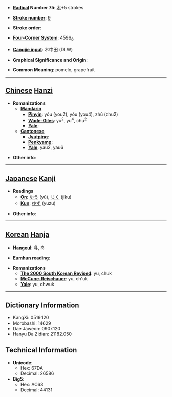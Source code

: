 * '''[[Wiktionary:Chinese radical index| Radical]] Number 75''': [[Wiktionary:Chinese radical index 木|木]]+5 strokes

* '''[[Wiktionary:Chinese total strokes index|Stroke number]]''': [[Wiktionary:Chinese total strokes index 9|9]]

* '''Stroke order''': 

* '''[[Wiktionary:Chinese four corner index|Four-Corner System]]''': 4596<sub>0</sub>

* '''[[Wiktionary:Chinese Cangjie index|Cangjie input]]''': 木中田 (DLW)

* '''Graphical Significance and Origin''': 

* '''Common Meaning''': pomelo, grapefruit

----

== [[Chinese]] [[Hanzi]] ==

* '''Romanizations'''
** '''[[Mandarin]]'''
*** '''[[Pinyin]]''': yóu (you2), yòu (you4), zhú (zhu2)
*** '''[[Wade-Giles]]''': yu<sup>2</sup>, yu<sup>4</sup>, chu<sup>2</sup>
*** '''[[Yale]]''': 
** '''[[Cantonese]]'''
*** '''[[Jyutping]]''':
*** '''[[Penkyamp]]''': 
*** '''[[Yale]]''': yau2, yau6

* '''Other info''': 

----

== [[Japanese]] [[Kanji]] ==

* '''Readings'''
** '''[[On]]''': [[ゆう]] (yū), [[じく]] (jiku)
** '''[[Kun]]''': [[ゆず]] (yuzu)

* '''Other info''':  

----

== [[Korean]] [[Hanja]] ==

* '''[[Hangeul]]''': 유, 축

* '''[[Eumhun]] reading''': 

* '''Romanizations'''
** '''[[The 2000 South Korean Revised Romanization|The 2000 South Korean Revised]]''': yu, chuk
** '''[[McCune-Reischauer]]''': yu, ch'uk
** '''[[Yale]]''': yu, chwuk

----

== Dictionary Information ==

* KangXi: 0519.120
* Morobashi: 14629
* Dae Jaweon: 0907.120
* Hanyu Da Zidian: 21182.050

== Technical Information ==

* '''Unicode''':
** Hex: 67DA
** Decimal: 26586
* '''Big5''':
** Hex: AC63
** Decimal: 44131